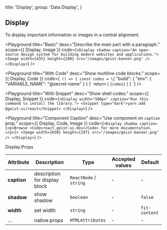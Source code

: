 
  title: 'Display',
  group: 'Data Display',
}

## Display

To display important information or images in a central alignment.

<Playground
  title="Basic"
  desc="Describe the main part with a paragraph."
  scope={{ Display, Image }}
  code={`
<Display shadow caption="An open-source design system for building modern websites and applications.">
  <Image width={435} height={200} src="/images/geist-banner.png" />
</Display>
`}
/>

<Playground
  title="With Code"
  desc="Show multiline code blocks."
  scope={{ Display, Code }}
  code={`
() => {
  const codes = \`{
  "build": {
    "env": {
      "VARIABLE_NAME": "@secret-name"
    }
  }
}\`
  return (
    <Display width="500px" caption="Application's build with a defined environment variable.">
      <Code block>{codes}</Code>
    </Display>
  )
}
`}
/>

<Playground
  title="With Snippet"
  desc="Show shell codes."
  scope={{ Display, Snippet }}
  code={`
<Display width="500px" caption="Run this command to install the library.">
  <Snippet type="dark">yarn add @geist-ui/react</Snippet>
</Display>
`}
/>

<Playground
  title="Component Caption"
  desc="Use component on `caption` prop."
  scope={{ Display, Code, Image }}
  code={`
<Display shadow caption={<p>Browse <Code>react.geist-ui.dev</Code> for more documentation.</p>}>
  <Image width={650} height={297} src="/images/geist-banner.png" />
</Display>
`}
/>

<Attributes edit="/pages/en-us/components/display.mdx">
<Attributes.Title>Display.Props</Attributes.Title>

| Attribute   | Description                   | Type                   | Accepted values | Default       |
| ----------- | ----------------------------- | ---------------------- | --------------- | ------------- |
| **caption** | description for display block | `ReactNode` / `string` | -               | -             |
| **shadow**  | show shadow                   | `boolean`              | -               | `false`       |
| **width**   | set width                     | `string`               | -               | `fit-content` |
| ...         | native props                  | `HTMLAttributes`       | -               | -             |

</Attributes>

